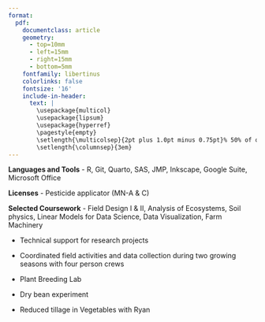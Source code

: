 ```yaml
---
format: 
  pdf: 
    documentclass: article
    geometry:
      - top=10mm
      - left=15mm
      - right=15mm
      - bottom=5mm
    fontfamily: libertinus
    colorlinks: false
    fontsize: '16'
    include-in-header: 
      text: |
        \usepackage{multicol}
        \usepackage{lipsum}
        \usepackage{hyperref}
        \pagestyle{empty}
        \setlength{\multicolsep}{2pt plus 1.0pt minus 0.75pt}% 50% of original values
        \setlength{\columnsep}{3em}
---
```

<!-- TITLE -->
\begin{huge}
  \begin{center}
    {\bf JESSE PUKA-BEALS}
  \end{center}
\end{huge}

<!-- Address -->
<!-- \vspace{-24pt} -->
<!-- \begin{center} -->
<!-- \begin{small} -->
<!-- 845 Orange Ave W. St Paul MN -->
<!-- \end{small} -->
<!-- \end{center} -->
<!-- \vspace{-24pt} -->

<!-- CONTACT INFO -->

\begin{center}jpukabeals@gmail.com ∙ 
\href{https://twitter.com/PukaBeals}{Twitter} ∙ 
\href{https://github.com/jpukabeals}{Github} ∙ \href{https://orcid.org/my-orcid?orcid=0000-0003-1829-5954}{ORCiD}
\end{center}

<!-- \vspace{15pt} -->

<!-- EDUCATION: 1ST BULLET -->
<!-- NDSU -->

\begin{large}
  {\bf EDUCATION}
  \vspace{3pt}
  \hrule
  \begin{multicols}{2}
    \begin{flushleft}{\bf North Dakota State University}\end{flushleft}
    \begin{flushright}Fargo, ND\end{flushright}
  \end{multicols}
  \vspace{-0.17cm}
  \begin{multicols}{2}
    \begin{flushleft}Master of Science: Plant Sciences\end{flushleft}
  \end{multicols}
  \vspace{-0.25cm}
  \textit{\href{https://www.proquest.com/docview/2412120287?pq-origsite=gscholar&fromopenview=true}{Thesis:} Combining Cover crops, Strip Tillage, and Novel Mulches to Manage Weeds in Vegetable Cropping Systems}
\end{large}

<!-- \vspace{0.2cm} -->
\vspace{8pt}

<!-- EDUCATION: 2ND BULLET -->
<!-- Cornell -->
\begin{large}
  \begin{multicols}{2}
    \begin{flushleft}{\bf Cornell University}\end{flushleft}
    \begin{flushright}Ithaca, NY\end{flushright}
  \end{multicols}
  \vspace{-0.17cm}
  \begin{multicols}{2}
    \begin{flushleft}Bachelor of Science: Agricultural Sciences\end{flushleft}
  \end{multicols}
\end{large}


<!-- SKILLS -->
\begin{large}{\bf SKILLS}
  \vspace{3pt}
  \hrule
\end{large}

<!-- \vspace{-0.16cm} -->

**Languages and Tools** - R, Git, Quarto, SAS, JMP, Inkscape, Google Suite, Microsoft Office

**Licenses** - Pesticide applicator (MN-A & C)

**Selected Coursework** - Field Design I & II, Analysis of Ecosystems, Soil physics, Linear Models for Data Science, Data Visualization, Farm Machinery

<!-- EXPERIENCE : 1ST BULLET-->
<!-- UMN -->
\begin{large}{\bf EXPERIENCE}
  \vspace{3pt}
  \hrule
  \begin{multicols}{2}
    \begin{flushleft}{\bf University of Minnesota}\end{flushleft}
    \begin{flushright}St Paul, MN\end{flushright}
  \end{multicols}
  \vspace{-0.17cm}
  \begin{multicols}{2}
    \begin{flushleft}\textit{Researcher 4}\end{flushleft}
    \begin{flushright}May 2022-Present\end{flushright}
    \end{multicols}
  \vspace{-0.16cm}
  \begin{multicols}{2}
  \begin{flushleft}
  \textit{Researcher 3}
  \end{flushleft}
  \begin{flushright}
  Aug 2020-May 2022
  \end{flushright}
\end{multicols}
\end{large}

<!-- \vspace{-0.16cm} -->

* Technical support for research projects

\vspace{7pt}

<!-- EXPERIENCE : 2ND BULLET -->
<!-- NDSU -->
\begin{large}
  \begin{multicols}{2}
    \begin{flushleft}
      {\bf North Dakota State University}
    \end{flushleft}
    \begin{flushright}
      Fargo, ND
    \end{flushright}
  \end{multicols}


  \begin{multicols}{2}
    \begin{flushleft}
      \textit{Graduate Research Assistant}
    \end{flushleft}
    \begin{flushright}
      May 2018-Jul 2020
    \end{flushright}
  \end{multicols}
\end{large}


* Coordinated field activities and data collection during two growing seasons with four person crews


<!-- EXPERIENCE : 3RD BULLET -->
<!-- Cornell -->

\begin{large}
  \begin{multicols}{2}
    \begin{flushleft}
      {\bf Cornell University}
    \end{flushleft}
    \begin{flushright}
      Ithaca, NY
    \end{flushright}
  \end{multicols}
  

  \begin{multicols}{2}
    \begin{flushleft}
      \textit{Research Technician III}
    \end{flushleft}
    \begin{flushright}
      Feb 2018-May 2018
    \end{flushright}
  \end{multicols}
\end{large}

* Plant Breeding Lab

\begin{large}
  \begin{multicols}{2}
    \begin{flushleft}
      \textit{Principal Investigator}
    \end{flushleft}
    \begin{flushright}
      Feb 2017-Oct 2017
    \end{flushright}
  \end{multicols}
\end{large}

* Dry bean experiment

\begin{large}
  \begin{multicols}{2}
    \begin{flushleft}
      \textit{Research Assistant}
    \end{flushleft}
    \begin{flushright}
      Feb 2016-Oct 2016
    \end{flushright}
  \end{multicols}
\end{large}

* Reduced tillage in Vegetables with Ryan

<!-- PERSONAL PROJECTS : 1ST BULLET -->
\begin{large}
  {\bf PORTFOLIO of PROJECTS}
  \vspace{3pt}
  \hrule
\end{large}


